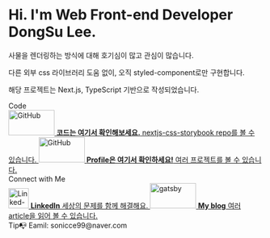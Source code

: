 
<Meta title="DongSu/Introduction" />

<style>
  {`
    .subheading {
      --mediumdark: '#999999';
      font-weight: 900;
      font-size: 13px;
      color: #999;
      letter-spacing: 6px;
      line-height: 24px;
      text-transform: uppercase;
      margin-bottom: 12px;
      margin-top: 40px;
    }

    .link-list {
      display: grid;
      grid-template-columns: 1fr
      row-gap: 10px;
    }

    @media (min-width: 620px) {
      .link-list {
        row-gap: 20px;
        column-gap: 20px;
        grid-template-columns: 1fr 1fr;
      }
    }

    @media all and (-ms-high-contrast:none) {
    .link-list {
        display: -ms-grid;
        -ms-grid-columns: 1fr 1fr;
        -ms-grid-rows: 1fr 1fr;
      }
    }

    .link-item {
      display: block;
      padding: 20px 30px 20px 15px;
      border: 1px solid #00000010;
      border-radius: 5px;
      transition: background 150ms ease-out, border 150ms ease-out, transform 150ms ease-out;
      color: #333333;
      display: flex;
      align-items: flex-start;
    }

    .link-item:hover {
      border-color: #1EA7FD50;
      transform: translate3d(0, -3px, 0);
      box-shadow: rgba(0, 0, 0, 0.08) 0 3px 10px 0;
    }

    .link-item:active {
      border-color: #1EA7FD;
      transform: translate3d(0, 0, 0);
    }

    .link-item strong {
      font-weight: 700;
      display: block;
      margin-bottom: 2px;
    }

    .link-item img {
      height: 40px;
      width: 40px;
      margin-right: 15px;
      flex: none;
    }

    .link-item span {
      font-size: 14px;
      line-height: 20px;
    }

    .tip {
      display: inline-block;
      border-radius: 1em;
      font-size: 11px;
      line-height: 12px;
      font-weight: 700;
      background: #E7FDD8;
      color: #66BF3C;
      padding: 4px 12px;
      margin-right: 10px;
      vertical-align: top;
    }

    .tip-wrapper {
      font-size: 13px;
      line-height: 20px;
      margin-top: 40px;
      margin-bottom: 40px;
      color: black;
    }

    .tip-wrapper code {
      font-size: 12px;
      display: inline-block;
    }
  `}
</style>

# Hi. I'm Web Front-end Developer DongSu Lee.

사물을 렌더링하는 방식에 대해 호기심이 많고 관심이 많습니다.

다른 외부 css 라이브러리 도움 없이, 오직 styled-component로만 구현합니다.

해당 프로젝트는 Next.js, TypeScript 기반으로 작성되었습니다.

<div className="subheading">Code</div>

<div className="link-list">
  <a
    className="link-item"
    href="https://github.com/sonicce99/nextjs-css-storybook"
    target="_blank"
  >
    <Image width="91px" height="50px" src={GitHub} alt="GitHub" />
    <span>
      <strong>코드는 여기서 확인해보세요.</strong>
      nextjs-css-storybook repo를 볼 수 있습니다.
    </span>
  </a>
  <a className="link-item" href="https://github.com/sonicce99" target="_blank">
    <Image width="91px" height="50px" src={GitHub} alt="GitHub" />
    <span>
      <strong>Profile은 여기서 확인하세요!</strong>
      여러 프로젝트를 볼 수 있습니다.
    </span>
  </a>
</div>

<div className="subheading">Connect with Me</div>

<div className="link-list">
  <a
    className="link-item"
    href="https://www.linkedin.com/in/%EB%8F%99%EC%88%98-%EC%9D%B4-b312a8238/"
    target="_blank"
  >
    <Image width="40px" height="40px" src={LinkedIn} alt="Linked-In" />
    <span style={{ marginLeft: "15px" }}>
      <strong>LinkedIn</strong>
      세상의 문제를 함께 해결해요.
    </span>
  </a>
  <a className="link-item" href="https://sonicce99.github.io/" target="_blank">
    <Image width="91px" height="50px" src={Gatsby} alt="gatsby" />
    <span style={{ marginLeft: "15px" }}>
      <strong>My blog</strong>
      여러 article을 읽어 볼 수 있습니다.
    </span>
  </a>
</div>

<div className="tip-wrapper">
  <span className="tip">Tip</span>📭 Eamil: sonicce99@naver.com
</div>
